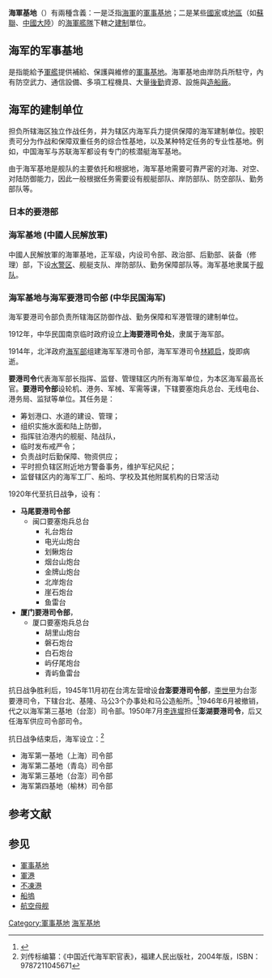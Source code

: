 {{Refimprove|time=2016-05-23T08:25:49+00:00}}
{{About|'''海軍術語'''|對應軍用設施的原始型態|軍港}}

'''海軍基地'''（{{lang-en|Naval Base}}）有兩種含義：一是泛指[[海軍|海軍]]的[[軍事基地|軍事基地]]；二是某些[[國家|國家]]或[[地區|地區]]（如[[蘇聯紅軍|蘇聯]]、[[中國人民解放軍|中國大陸]]）的[[海軍艦隊|海軍艦隊]]下轄之[[建制|建制]]單位。

==海军的军事基地==
是指能給予[[軍艦|軍艦]]提供補給、保護與維修的[[軍事基地|軍事基地]]。海軍基地由岸防兵所駐守，內有防空武力、通信設備、多項工程機具、大量[[後勤|後勤]]資源、設施與[[造船廠|造船廠]]。

{{Gallery
 | title  = 各地海軍基地圖集
 | footer =
 | width  = 200
 | height = 150
 | lines  = 3
 | File:USS Midway (CV-41) and USS Clue Ridge (LCC-19) in Yokosuka.jpg|[[美國海軍|美國海軍]]設於[[橫須賀基地|橫須賀基地]]內的造船廠
 | File:JS_Amagiri_and_JS_Tobishima_at_Maizuru,_-28_Jul._2007_b.jpg|[[日本海上自衛隊|日本海上自衛隊]]的{{Link-ja|舞鶴基地|舞鶴基地}}
 | File:Flotte-Reunion.jpg|[[法國海軍|法國海軍]]的[[留尼旺|留尼旺]]軍港
}}

==海军的建制单位==
担负所辖海区独立作战任务，并为辖区内海军兵力提供保障的海军建制单位。按职责可分为作战和保障双重任务的综合性基地，以及某种特定任务的专业性基地。例如，中国海军与苏联海军都设有专门的核潜艇海军基地。

由于海军基地是舰队的主要依托和根据地，海军基地需要可靠严密的对海、对空、对陆防御能力，因此一般根据任务需要设有舰艇部队、岸防部队、防空部队、勤务部队等。
===日本的要港部===
{{Main|要港部_(日本海軍)}}
===海军基地 (中國人民解放軍)===
{{Main|中国人民解放军海军}}
中國人民解放軍的海軍基地，正军级，内设司令部、政治部、后勤部、装备（修理）部，下设[[水警区|水警区]]、舰艇支队、岸防部队、勤务保障部队等。海军基地隶属于[[舰队|舰队]]。
===海军基地与海军要港司令部 (中华民国海军)===
海军要港司令部负责所辖海区防御作战、勤务保障和军港管理的建制单位。

1912年，中华民国南京临时政府设立'''上海要港司令处'''，隶属于海军部。

1914年，北洋政府[[中华民国海军部|海军部]]组建海军军港司令部，海军军港司令[[林颖启|林颖启]]，旋即病逝。

'''要港司令'''代表海军部长指挥、监督、管理辖区内所有海军单位，为本区海军最高长官。'''要港司令部'''设轮机、港务、军械、军需等课，下辖要塞炮兵总台、无线电台、港务局、监狱等单位。其任务是：
* 筹划港口、水道的建设、管理；
* 组织实施水面和陆上防御，
* 指挥驻泊港内的舰艇、陆战队，
* 临时发布戒严令；
* 负责战时后勤保障、物资供应；
* 平时担负辖区附近地方警备事务，维护军纪风纪；
* 监督辖区内的海军工厂、船坞、学校及其他附属机构的日常活动

1920年代至抗日战争，设有：
*'''马尾要港司令部'''
**闽口要塞炮兵总台
***礼台炮台
***电光山炮台
***划鳅炮台
***烟台山炮台
***金牌山炮台
***北岸炮台
***崖石炮台
***鱼雷台
*'''厦门要港司令部'''，
**厦口要塞炮兵总台
***胡里山炮台
***磐石炮台
***白石炮台
***屿仔尾炮台
***青屿鱼雷台 

抗日战争胜利后，1945年11月初在台湾左营增设'''台澎要港司令部'''，[[李世甲|李世甲]]为台澎要港司令，下辖台北、基隆、马公3个办事处和马公造船所。<ref>{{Cite web |url=http://m.sohu.com/a/204662102_115376 |title=海外网：蒋介石裁撤海军总司令部始末 |access-date=2019-07-23 |archive-date=2021-04-10 |archive-url=https://web.archive.org/web/20210410170827/https://m.sohu.com/a/204662102_115376 |dead-url=no }}</ref>1946年6月被撤销，代之以海军第三基地（台澎）司令部。1950年7月[[李连墀|李连墀]]担任'''澎湖要港司令'''，后又任海军供应司令部司令。
 
抗日战争结束后，海军设立：<ref>刘传标编纂：《中国近代海军职官表》，福建人民出版社，2004年版，ISBN：9787211045671</ref>
* 海军第一基地（上海）司令部
* 海军第二基地（青岛）司令部
* 海军第三基地（台澎）司令部
* 海军第四基地（榆林）司令部

== 参考文献 ==
{{Reflist}}

== 参见 ==
{{Portal box|海军|建筑}}
* [[軍事基地|軍事基地]]
* [[軍港|軍港]]
* [[不凍港|不凍港]]
* [[船塢|船塢]]
* [[航空母舰|航空母舰]]

[[Category:軍事基地|Category:軍事基地]]
[[Category:海军基地|]]